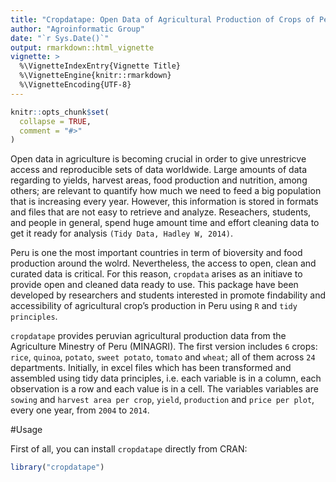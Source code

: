 ```yaml
---
title: "Cropdatape: Open Data of Agricultural Production of Crops of Peru"
author: "Agroinformatic Group"
date: "`r Sys.Date()`"
output: rmarkdown::html_vignette
vignette: >
  %\VignetteIndexEntry{Vignette Title}
  %\VignetteEngine{knitr::rmarkdown}
  %\VignetteEncoding{UTF-8}
---
```


```r
knitr::opts_chunk$set(
  collapse = TRUE,
  comment = "#>"
)
```

Open data in agriculture is becoming crucial in order to give unrestricve access and reproducible sets of data worldwide. Large amounts of data regarding to yields, harvest areas, food production and nutrition, among others; are relevant to quantify how much we need to feed a big population that is increasing every year. However, this information is stored in formats and files that are not easy to retrieve and analyze. Reseachers, students, and people in general, spend huge amount time and effort cleaning data to get it ready for analysis `(Tidy Data, Hadley W, 2014)`.

Peru is one the most important countries in term of bioversity and food production around the wolrd. Nevertheless, the access to open, clean and curated data is critical. For this reason, `cropdata` arises as an initiave to provide open and cleaned data ready to use. This package have been developed by researchers and students interested in promote findability and accessibility of agricultural crop's production in Peru using `R` and `tidy principles`.


`cropdatape` provides peruvian agricultural production data from the Agriculture Minestry of Peru (MINAGRI). The first version includes `6` crops: `rice`, `quinoa`, `potato`, `sweet potato`, `tomato` and `wheat`; all of them across `24` departments. Initially,  in excel files which has been transformed and assembled using tidy data principles, i.e. each variable is in a column, each observation is a row and each value is in a cell. The variables variables are `sowing` and `harvest area per crop`, `yield`, `production` and `price per plot`, every one year, from `2004` to `2014`.

#Usage

First of all, you can install `cropdatape` directly from CRAN:
```r
library("cropdatape")
```



<!-- Vignettes are long form documentation commonly included in packages. Because they are part of the distribution of the package, they need to be as compact as possible. The `html_vignette` output type provides a custom style sheet (and tweaks some options) to ensure that the resulting html is as small as possible. The `html_vignette` format: -->

<!-- - Never uses retina figures -->
<!-- - Has a smaller default figure size -->
<!-- - Uses a custom CSS stylesheet instead of the default Twitter Bootstrap style -->

<!-- ## Vignette Info -->

<!-- Note the various macros within the `vignette` section of the metadata block above. These are required in order to instruct R how to build the vignette. Note that you should change the `title` field and the `\VignetteIndexEntry` to match the title of your vignette. -->

<!-- ## Styles -->

<!-- The `html_vignette` template includes a basic CSS theme. To override this theme you can specify your own CSS in the document metadata as follows: -->

<!--     output:  -->
<!--       rmarkdown::html_vignette: -->
<!--         css: mystyles.css -->

<!-- ## Figures -->

<!-- The figure sizes have been customised so that you can easily put two images side-by-side.  -->

<!-- ```{r, fig.show='hold'} -->
<!-- plot(1:10) -->
<!-- plot(10:1) -->
<!-- ``` -->

<!-- You can enable figure captions by `fig_caption: yes` in YAML: -->

<!--     output: -->
<!--       rmarkdown::html_vignette: -->
<!--         fig_caption: yes -->

<!-- Then you can use the chunk option `fig.cap = "Your figure caption."` in **knitr**. -->

<!-- ## More Examples -->

<!-- You can write math expressions, e.g. $Y = X\beta + \epsilon$, footnotes^[A footnote here.], and tables, e.g. using `knitr::kable()`. -->

<!-- ```{r, echo=FALSE, results='asis'} -->
<!-- knitr::kable(head(mtcars, 10)) -->
<!-- ``` -->

<!-- Also a quote using `>`: -->

<!-- > "He who gives up [code] safety for [code] speed deserves neither." -->
<!-- ([via](https://twitter.com/hadleywickham/status/504368538874703872)) -->
